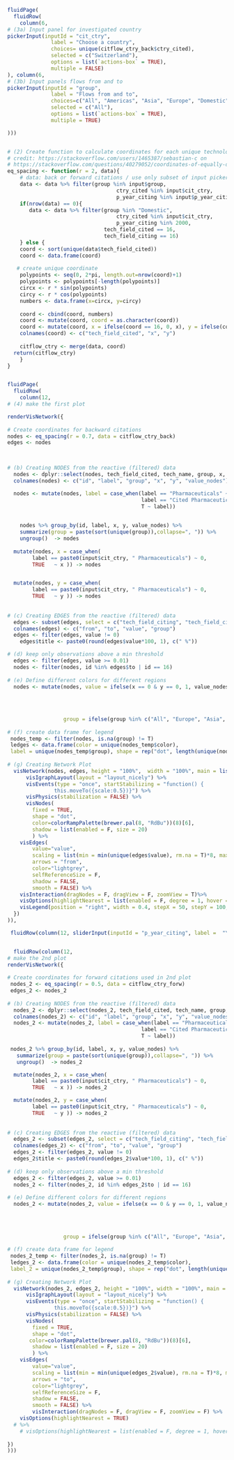 ```r

fluidPage(
  fluidRow(
    column(6,  
# (3a) Input panel for investigated country
pickerInput(inputId = "cit_ctry",
              label = "Choose a country", 
              choices= unique(citflow_ctry_back$ctry_cited),
              selected = c("Switzerland"),
              options = list(`actions-box` = TRUE),
              multiple = FALSE)
), column(6,
# (3b) Input panels flows from and to
pickerInput(inputId = "group",
              label = "Flows from and to", 
              choices=c("All", "Americas", "Asia", "Europe", "Domestic"),
              selected = c("All"),
              options = list(`actions-box` = TRUE),
              multiple = TRUE)

)))


# (2) Create function to calculate coordinates for each unique technology that is cited in a c
# credit: https://stackoverflow.com/users/1465387/sebastian-c on
# https://stackoverflow.com/questions/40279052/coordinates-of-equally-distanced-n-points-on-a-circle-in-r
eq_spacing <- function(r = 2, data){
    # data: back or forward citations / use only subset of input picker to better distribute the technologies
    data <- data %>% filter(group %in% input$group, 
                                   ctry_cited %in% input$cit_ctry,
                                   p_year_citing %in% input$p_year_citing)
    if(nrow(data) == 0){
       data <- data %>% filter(group %in% "Domestic", 
                                   ctry_cited %in% input$cit_ctry,
                                   p_year_citing %in% 2000, 
                               tech_field_cited == 16,
                               tech_field_citing == 16)
    } else {
    coord <- sort(unique(data$tech_field_cited))
    coord <- data.frame(coord)
   
   # create unique coordinate 
    polypoints <- seq(0, 2*pi, length.out=nrow(coord)+1)
    polypoints <- polypoints[-length(polypoints)]
    circx <- r * sin(polypoints)
    circy <- r * cos(polypoints)
    numbers <- data.frame(x=circx, y=circy)
    
    coord <- cbind(coord, numbers)
    coord <- mutate(coord, coord = as.character(coord))
    coord <- mutate(coord, x = ifelse(coord == 16, 0, x), y = ifelse(coord == 16, 0, y))
    colnames(coord) <- c("tech_field_cited", "x", "y")
  
    citflow_ctry <- merge(data, coord)
  return(citflow_ctry)
    }
}


fluidPage(
  fluidRow(
    column(12,
# (4) make the first plot

renderVisNetwork({
  
# Create coordinates for backward citations
nodes <- eq_spacing(r = 0.7, data = citflow_ctry_back) 
edges <- nodes


    
# (b) Creating NODES from the reactive (filtered) data
  nodes <- dplyr::select(nodes, tech_field_cited, tech_name, group, x, y, share_inv_cited)
  colnames(nodes) <- c("id", "label", "group", "x", "y", "value_nodes")

  nodes <- mutate(nodes, label = case_when(label == "Pharmaceuticals" ~ paste0(input$cit_ctry),
                                           label == "Cited Pharmaceuticals" ~ "Pharmaceuticals",
                                           T ~ label))
    

    nodes %>% group_by(id, label, x, y, value_nodes) %>%
    summarize(group = paste(sort(unique(group)),collapse=", ")) %>%
    ungroup()  -> nodes
    
  mutate(nodes, x = case_when(
        label == paste0(input$cit_ctry, " Pharmaceuticals") ~ 0, 
        TRUE   ~ x )) -> nodes


  mutate(nodes, y = case_when(
        label == paste0(input$cit_ctry, " Pharmaceuticals") ~ 0, 
        TRUE   ~ y )) -> nodes
      
      
# (c) Creating EDGES from the reactive (filtered) data    
  edges <- subset(edges, select = c("tech_field_citing", "tech_field_cited" ,"share_inv_cited", "group"))
  colnames(edges) <- c("from", "to", "value", "group")
  edges <- filter(edges, value != 0)
    edges$title <- paste0(round(edges$value*100, 1), c(" %"))

# (d) keep only observations above a min threshold
  edges <- filter(edges, value >= 0.01)
  nodes <- filter(nodes, id %in% edges$to | id == 16)
  
# (e) Define different colors for different regions
  nodes <- mutate(nodes, value = ifelse(x == 0 & y == 0, 1, value_nodes), color = case_when(group == "All" ~ colorRampPalette(brewer.pal(8, "RdBu"))(8)[1],
                                                                                            group == "Europe" ~ colorRampPalette(brewer.pal(8, "RdBu"))(8)[2],
                                                                                            group == "Americas" ~ colorRampPalette(brewer.pal(8, "RdBu"))(8)[4], 
                                                                                            group == "Asia" ~ colorRampPalette(brewer.pal(8, "RdBu"))(8)[7],
                                                                                            group == "Domestic" ~ colorRampPalette(brewer.pal(8, "RdBu"))(8)[8]),
                  group = ifelse(group %in% c("All", "Europe", "Asia", "Americas", "Domestic"), group, NA))
  
# (f) create data frame for legend 
 nodes_temp <- filter(nodes, is.na(group) != T)
 ledges <- data.frame(color = unique(nodes_temp$color), 
 label = unique(nodes_temp$group), shape = rep("dot", length(unique(nodes_temp$group)))) 
 
# (g) Creating Network Plot
  visNetwork(nodes, edges, height = "100%",  width = "100%", main = list(text = paste("<b>\nBackward citations of pharma patents<b>"), style = "text-align:left;")) %>%
      visIgraphLayout(layout = "layout_nicely") %>%
      visEvents(type = "once", startStabilizing = "function() {
               this.moveTo({scale:0.5})}") %>%
      visPhysics(stabilization = FALSE) %>%
      visNodes(
        fixed = TRUE,
        shape = "dot",
        color=colorRampPalette(brewer.pal(8, "RdBu"))(8)[6],
        shadow = list(enabled = F, size = 20)
        ) %>%
    visEdges(
        value="value",
        scaling = list(min = min(unique(edges$value), rm.na = T)*8, max = max(unique(edges$value), rm.na = T)*8),
        arrows = "from",
        color="lightgrey",
        selfReferenceSize = F,
        shadow = FALSE,
        smooth = FALSE) %>%
    visInteraction(dragNodes = F, dragView = F, zoomView = T)%>%
    visOptions(highlightNearest = list(enabled = F, degree = 1, hover = T))%>%
    visLegend(position = "right", width = 0.4, stepX = 50, stepY = 100, ncol = 1,  useGroups = F, addNodes = ledges, zoom = F) 
  })    
)),

 fluidRow(column(12, sliderInput(inputId = "p_year_citing", label =  "Year of citation", min=1990, max=2015, value=1990, sep=""))),


  fluidRow(column(12,
# make the 2nd plot
renderVisNetwork({
  
# Create coordinates for forward citations used in 2nd plot
 nodes_2 <- eq_spacing(r = 0.5, data = citflow_ctry_forw) 
 edges_2 <- nodes_2
    
# (b) Creating NODES from the reactive (filtered) data
  nodes_2 <- dplyr::select(nodes_2, tech_field_cited, tech_name, group, x, y, share_inv_cited)
  colnames(nodes_2) <- c("id", "label", "group", "x", "y", "value_nodes")
  nodes_2 <- mutate(nodes_2, label = case_when(label == "Pharmaceuticals" ~ paste0(input$cit_ctry),
                                           label == "Cited Pharmaceuticals" ~ "Pharmaceuticals",
                                           T ~ label))
  
 nodes_2 %>% group_by(id, label, x, y, value_nodes) %>%
   summarize(group = paste(sort(unique(group)),collapse=", ")) %>%
   ungroup()  -> nodes_2

  mutate(nodes_2, x = case_when(
        label == paste0(input$cit_ctry, " Pharmaceuticals") ~ 0, 
        TRUE   ~ x )) -> nodes_2

  mutate(nodes_2, y = case_when(
        label == paste0(input$cit_ctry, " Pharmaceuticals") ~ 0, 
        TRUE   ~ y )) -> nodes_2
      
      
# (c) Creating EDGES from the reactive (filtered) data    
  edges_2 <- subset(edges_2, select = c("tech_field_citing", "tech_field_cited" ,"share_inv_cited", "group"))
  colnames(edges_2) <- c("from", "to", "value", "group")
  edges_2 <- filter(edges_2, value != 0)
  edges_2$title <- paste0(round(edges_2$value*100, 1), c(" %"))
  
# (d) keep only observations above a min threshold
  edges_2 <- filter(edges_2, value >= 0.01)
  nodes_2 <- filter(nodes_2, id %in% edges_2$to | id == 16)
  
# (e) Define different colors for different regions
  nodes_2 <- mutate(nodes_2, value = ifelse(x == 0 & y == 0, 1, value_nodes), color = case_when(group == "All" ~ colorRampPalette(brewer.pal(8, "RdBu"))(8)[1],
                                                                                            group == "Europe" ~ colorRampPalette(brewer.pal(8, "RdBu"))(8)[2],
                                                                                            group == "Americas" ~ colorRampPalette(brewer.pal(8, "RdBu"))(8)[4], 
                                                                                            group == "Asia" ~ colorRampPalette(brewer.pal(8, "RdBu"))(8)[7],
                                                                                            group == "Domestic" ~ colorRampPalette(brewer.pal(8, "RdBu"))(8)[8]),
                  group = ifelse(group %in% c("All", "Europe", "Asia", "Americas", "Domestic"), group, NA))
  
# (f) create data frame for legend 
 nodes_2_temp <- filter(nodes_2, is.na(group) != T)
 ledges_2 <- data.frame(color = unique(nodes_2_temp$color),
 label_2 = unique(nodes_2_temp$group), shape = rep("dot", length(unique(nodes_2_temp$group))))
 
# (g) Creating Network Plot
  visNetwork(nodes_2, edges_2, height = "100%", width = "100%", main = list(text = paste("<b>\nForward citations of pharma patents<b>"), style = "text-align:left;")) %>%
      visIgraphLayout(layout = "layout_nicely") %>%
      visEvents(type = "once", startStabilizing = "function() {
               this.moveTo({scale:0.5})}") %>%
      visPhysics(stabilization = FALSE) %>%
      visNodes(
        fixed = TRUE,
        shape = "dot",
       color=colorRampPalette(brewer.pal(8, "RdBu"))(8)[6],
        shadow = list(enabled = F, size = 20)
        ) %>%
    visEdges(
        value="value",
        scaling = list(min = min(unique(edges_2$value), rm.na = T)*8, max = max(unique(edges_2$value), rm.na = T)*8),
        arrows = "to",
        color="lightgrey",
        selfReferenceSize = F,
        shadow = FALSE,
        smooth = FALSE) %>%
        visInteraction(dragNodes = F, dragView = F, zoomView = F) %>%
    visOptions(highlightNearest = TRUE)
  # %>%
    # visOptions(highlightNearest = list(enabled = F, degree = 1, hover = T)) 
  
}) 
)))
```

